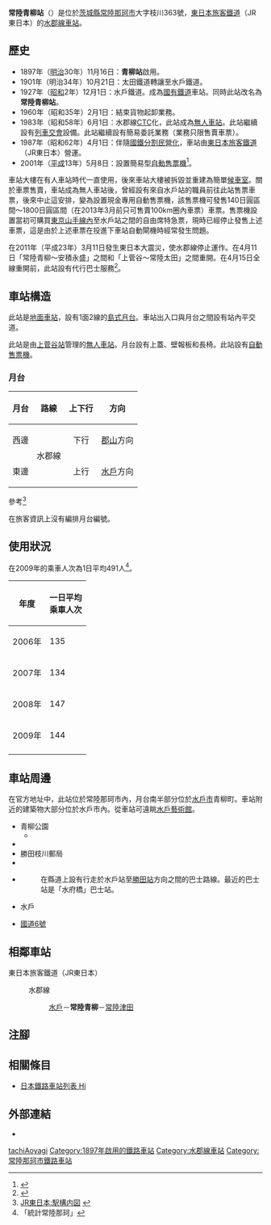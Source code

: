 {{NoteTA|G1=Transport
|T=zh-hans:常陆青柳站;zh-hk:常陸青柳站;zh-tw:常陸青柳車站;
|1=zh-hans:常陆青柳站;zh-hk:常陸青柳站;zh-tw:常陸青柳車站;
}}
{{Infobox station
|公司色 = green
|站名 = 常陸青柳*
|圖片 = JR_Hitachi_Aoyagi_sta_001.jpg
|圖片說明 = 月台（2008年5月31日）
|日文原名 = 常陸青柳
|平假名 = ひたちあおやぎ
|羅馬拼音 = Hitachi-Aoyagi
|副站名 = 
|電報略號 = オヤ←ヲヤ
|所在地 = {{JPN}}[[茨城縣|茨城縣]][[常陸那珂市|常陸那珂市]]大字枝川363號
|座標 = {{coord|36|23|1.9|N|140|29|4.2|E|type:railwaystation_region:JP-24|display=inline,title}}
|車站構造 = [[地面車站|地面車站]]
|月台配置 = 1面2線
|啟用年月日 = 1897年（[[明治|明治]]30年）11月16日
|廢站年月日 = 
|乘客人數 = 144
|上下車人次 = 
|統計年度 = 2009
|轉車 = 
|全寬備註 = [[無人車站|無人車站]]<br>設有自動售票機<br>* 在1927年前，此站曾經名為青柳站。
|adjacent = {{Adjacent stations|system=東日本旅客鐵道東京近郊路線|line=水郡線|left=水戶|right=常陸津田|note-left=1.9km|note-mid=距離[[水戶站|水戶]]1.9km|note-right=2.2km}}
}}
'''常陸青柳站'''（{{jpn|j=常陸青柳駅|hg=ひたちあおやぎえき|rm=Hitachi-Aoyagi eki|f=y}}）是位於[[茨城縣|茨城縣]][[常陸那珂市|常陸那珂市]]大字枝川363號，[[東日本旅客鐵道|東日本旅客鐵道]]（JR東日本）的[[水郡線|水郡線]][[鐵路車站|車站]]。

== 歷史 ==
* 1897年（[[明治|明治]]30年）11月16日：{{Translink|ja|太田鉄道|太田鐵道}}'''青柳站'''啟用。
* 1901年（明治34年）10月21日：太田鐵道轉讓至水戶鐵道。
* 1927年（[[昭和|昭和]]2年）12月1日：水戶鐵道{{Translink|ja|鉄道敷設法|鐵道敷設法|被國有化}}。成為[[日本國有鐵道|國有鐵道]]車站。同時此站改名為'''常陸青柳站'''。
* 1960年（昭和35年）2月1日：結束貨物起卸業務。
* 1983年（昭和58年）6月1日：水郡線[[中央控制行車|CTC]]化，此站成為[[無人車站|無人車站]]。此站繼續設有[[列車交會|列車交會]]設備。此站繼續設有簡易委託業務（業務只限售賣車票）。
* 1987年（昭和62年）4月1日：伴隨[[國鐵分割民營化|國鐵分割民營化]]，車站由[[東日本旅客鐵道|東日本旅客鐵道]]（JR東日本）營運。
* 2001年（[[平成|平成]]13年）5月8日：設置簡易型[[自動售票機|自動售票機]]<ref>{{Cite news |title=水郡線4駅に自動券売機 |newspaper={{Translink|ja|交通新聞}} |publisher=交通新聞社 |date=2001-05-01 |page=3 |language=ja }}</ref>。

車站大樓在有人車站時代一直使用，後來車站大樓被拆毀並重建為簡單[[候車室|候車室]]。關於車票售賣，車站成為無人車站後，曾經設有來自水戶站的職員前往此站售票車票，後來中止這安排，變為設置現金專用自動售票機，該售票機可發售140日圓區間～1800日圓區間（在2013年3月前只可售賣100km圈內車票）車票。售票機設置當初可購買[[東京山手線內|東京山手線內]]至水戶站之間的自由席特急票，現時已經停止發售上述車票，這是由於上述車票在投進下車站自動閘機時經常發生問題。

在2011年（平成23年）3月11日發生東日本大震災，使水郡線停止運作。在4月11日「常陸青柳～安積永盛」之間和「上菅谷～常陸太田」之間重開。在4月15日全線重開前，此站設有代行巴士服務<ref>{{Cite web|url=http://www.pref.ibaraki.jp/seikatsukankyo/bousaikiki/bousai/kirokushi/documents/shinsaikiroku-1syou.pdf|title=第1章 東日本大震災の概要 （３）鉄道|accessdate=2019-05-14|publisher=茨城県|format=PDF|page=19|language=ja|archive-date=2022-03-13|archive-url=https://web.archive.org/web/20220313042529/https://www.pref.ibaraki.jp/seikatsukankyo/bousaikiki/bousai/kirokushi/documents/shinsaikiroku-1syou.pdf}}</ref>。

== 車站構造 ==
此站是[[地面車站|地面車站]]，設有1面2線的[[島式月台|島式月台]]。車站出入口與月台之間設有站內平交道。

此站是由[[上菅谷站|上菅谷站]]管理的[[無人車站|無人車站]]。月台設有上蓋、壁報板和長椅。此站設有[[自動售票機|自動售票機]]。

=== 月台 ===
{| class="wikitable"
!月台!!路線!!上下行!!方向
|-
! 西邊
|rowspan="2"|{{Color|green|■}}水郡線
| style="text-align:center" | 下行
|[[郡山站_(福島縣)|郡山]]方向
|-
! 東邊
| style="text-align:center" | 上行
|[[水戶站|水戶]]方向
|}
參考<ref>[https://www.jreast.co.jp/estation/stations/1316.html JR東日本:駅構内図] {{Wayback|url=https://www.jreast.co.jp/estation/stations/1316.html |date=20211129214202 }}{{ja icon}}</ref>

在旅客資訊上沒有編排月台編號。

== 使用狀況 ==
在2009年的乘車人次為1日平均491人<ref>「統計常陸那珂」</ref>。
{| class="wikitable" style="text-align:right;"
|-
!年度
!一日平均<br/>乘車人次
|-
|2006年
|135
|-
|2007年
|134
|-
|2008年
|147
|-
|2009年
|144
|-
|}

== 車站周邊 ==
在官方地址中，此站位於常陸那珂市內，月台南半部分位於[[水戶市|水戶市]]青柳町。車站附近的建築物大部分位於水戶市內。從車站可遠眺[[水戶藝術館|水戶藝術館]]。
* 青柳公園
** {{Translink|ja|水戸市民体育館|水戶市民體育館}}
* {{Translink|ja|水戸市公設地方卸売市場|水戶市公設地方批發市場}}
* 勝田枝川郵局
* {{Translink|ja|国道349号|國道349號}}
* {{Translink|ja|茨城県道232号市毛水戸線|茨城縣道232號市毛水戶線}}
*: 在縣道上設有行走於水戶站至[[勝田站|勝田站]]方向之間的巴士路線。最近的巴士站是「水府橋」巴士站。
* {{Translink|ja|公共職業安定所|公共職業安定所|Hello Work}}水戶
* [[國道6號_(日本)|國道6號]]

== 相鄰車站 ==
; 東日本旅客鐵道（JR東日本）
: {{Color|green|■}}水郡線
:: [[水戶站|水戶]]－'''常陸青柳'''－[[常陸津田站|常陸津田]]
== 注腳 ==
{{Reflist}}
== 相關條目 ==
{{Commonscat|Hitachi-Aoyagi Station}}
* [[日本鐵路車站列表_Hi|日本鐵路車站列表 Hi]]
== 外部連結 ==
* {{外部連結/JR東日本車站|filename=1316|name=常陸青柳}}{{ja icon}}
{{水郡線}}
{{DEFAULTSORT:Hitachi-Aoyagi}}
[[Category:日本鐵路車站_Hi|tachiAoyagi]]
[[Category:1897年啟用的鐵路車站|Category:1897年啟用的鐵路車站]]
[[Category:水郡線車站|Category:水郡線車站]]
[[Category:常陸那珂市鐵路車站|Category:常陸那珂市鐵路車站]]
